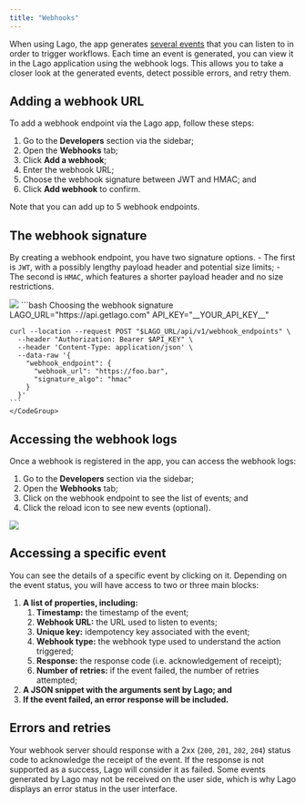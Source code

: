 ```yaml
---
title: "Webhooks"
---
```


When using Lago, the app generates [several events](/api-reference/webhooks/messages) that you can listen to in order to trigger workflows. Each time an event is generated, you can view it in the Lago application using the webhook logs. This allows you to take a closer look at the generated events, detect possible errors, and retry them.

## Adding a webhook URL

To add a webhook endpoint via the Lago app, follow these steps:
1. Go to the **Developers** section via the sidebar;
2. Open the **Webhooks** tab;
3. Click **Add a webhook**;
4. Enter the webhook URL;
5. Choose the webhook signature between JWT and HMAC; and
6. Click **Add webhook** to confirm.

<Info>
Note that you can add up to 5 webhook endpoints.
</Info>

## The webhook signature
By creating a webhook endpoint, you have two signature options.
<Tabs>
  <Tab title="Dashboard">
    - The first is `JWT`, with a possibly lengthy payload header and potential size limits;
    - The second is `HMAC`, which features a shorter payload header and no size restrictions.

  <Frame caption="Webhook endpoint signature">
    <img src="/guide/images/webhook-signature.png" />
  </Frame>
  </Tab>
  <Tab title="API">
    <CodeGroup>
    ```bash Choosing the webhook signature
    LAGO_URL="https://api.getlago.com"
    API_KEY="__YOUR_API_KEY__"

    curl --location --request POST "$LAGO_URL/api/v1/webhook_endpoints" \
      --header "Authorization: Bearer $API_KEY" \
      --header 'Content-Type: application/json' \
      --data-raw '{
        "webhook_endpoint": {
          "webhook_url": "https://foo.bar",
          "signature_algo": "hmac"
        }
      }'
    ```
    </CodeGroup>
  </Tab>
</Tabs>

## Accessing the webhook logs

Once a webhook is registered in the app, you can access the webhook logs:
1. Go to the **Developers** section via the sidebar;
2. Open the **Webhooks** tab;
3. Click on the webhook endpoint to see the list of events; and
4. Click the reload icon to see new events (optional).

<Frame caption="Webhook logs">
  <img src="/guide/images/webhook-logs.png" />
</Frame>

## Accessing a specific event

You can see the details of a specific event by clicking on it. Depending on the event status, you will have access to two or three main blocks:

1. **A list of properties, including:**
    1. **Timestamp:** the timestamp of the event;
    2. **Webhook URL:** the URL used to listen to events;
    3. **Unique key:** idempotency key associated with the event;
    4. **Webhook type:** the webhook type used to understand the action triggered;
    5. **Response:** the response code (i.e. acknowledgement of receipt);
    6. **Number of retries:** if the event failed, the number of retries attempted;
2. **A JSON snippet with the arguments sent by Lago; and**
3. **If the event failed, an error response will be included.**

## Errors and retries

Your webhook server should response with a 2xx (`200`, `201`, `202`, `204`) status code to acknowledge the receipt of the event. If the response is not supported as a success, Lago will consider it as failed.
Some events generated by Lago may not be received on the user side, which is why Lago displays an error status in the user interface.
